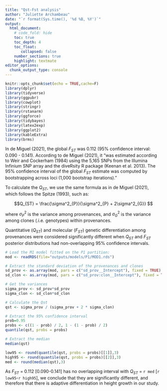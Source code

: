 ```yaml
---
title: "Qst-Fst analysis"
author: "Juliette Archambeau"
date: "`r format(Sys.time(), '%d %B, %Y')`"
output:
  html_document:
    # code_fold: hide
    toc: true
    toc_depth: 4
    toc_float:
       collapsed: false
    number_sections: true
    highlight: textmate
editor_options:
  chunk_output_type: console
---
```


<style>
pre {
  overflow-x: auto;
}
pre code {
  word-wrap: normal;
  white-space: pre;
}
</style>

<style type="text/css">
div.main-container {
  max-width: 2000px;
  margin-left: auto;
  margin-right: auto;
}
</style>


```r
knitr::opts_chunk$set(echo = TRUE,cache=F)
library(dplyr)
library(tidyverse)
library(ggpubr)
library(cowplot)
library(stringr)
library(rstanarm)
library(ggforce)
library(tidybayes)
library(latex2exp)
library(ggplot2)
library(kableExtra)
library(brms)
```

In de Miguel (2021), the global $F_{ST}$ was 0.112 (95% confidence interval: 0.090 - 0.141). According to de Miguel (2021), it "was estimated according to Weir and Cockerham (1984) using the 5,165 SNPs from the Illumina Infinium SNP array and the diveRsity R package (Keenan et al. 2013). The 95% confidence interval of the global $F_{ST}$ estimate was computed by bootstrapping across loci (1,000 bootstrap iterations)."

To calculate the $Q_{ST}$, we use the same formula as in de Miguel (2021), which follows the Spitze (1993), such as:

$$Q_{ST} = \frac{\sigma^2_{P}}{\sigma^2_{P} + 2\sigma^2_{G}} $$

where $\sigma^2_{P}$ is the variance among provenances, and $\sigma^2_{G}$ is the variance among clones (.i.e. genotypes) within provenances.

Quantitative ($Q_{ST}$) and molecular ($F_{ST}$) genetic differentiation among provenances were considered significantly different when $Q_{ST}$ and $F_{ST}$ posterior distributions had non-overlapping 95% confidence intervals.

```r
# Load the M1 model fitted on the P1 partition:
mod <- readRDS(file="outputs/models/P1/MOD1.rds")

# Extract the standard deviation of the provenances and clones
sd_prov <- as.array(mod, pars = c("sd_prov__Intercept"), fixed = TRUE) # provenances
sd_clon <- as.array(mod, pars = c("sd_prov:clon__Intercept"), fixed = TRUE) # clones

# Get the variances
sigma_prov <- sd_prov*sd_prov
sigma_clon <- sd_clon*sd_clon

# Calculate the Qst
qst <- sigma_prov / (sigma_prov + 2 * sigma_clon)

# Extract the 95% confidence interval
prob=0.95
probs <- c((1 - prob) / 2, 1 - (1 - prob) / 2)
quantile(qst, probs = probs)

# Extract the median
median(qst)
```


```r
low95 <- round(quantile(qst, probs = probs)[[1]],3)
high95 <- round(quantile(qst, probs = probs)[[2]],3)
med <- round(median(qst),3)
```

As $F_{ST}$ = 0.112 [0.090-0.141] has no overlapping interval with $Q_{ST}$ = `r med` [`r low95`-`r high95`], we conclude that they are significantly different, and therefore that there is adaptive differentiation in height growth in our study.
